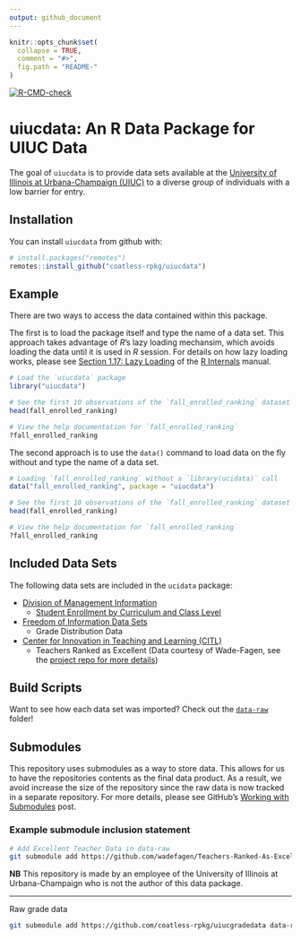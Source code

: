 ```yaml
---
output: github_document
---
```


<!-- README.md is generated from README.Rmd. Please edit that file -->

```r
knitr::opts_chunk$set(
  collapse = TRUE,
  comment = "#>",
  fig.path = "README-"
)
```


<!-- badges: start -->
[![R-CMD-check](https://github.com/illinois-r/uiucdata/actions/workflows/R-CMD-check.yaml/badge.svg)](https://github.com/illinois-r/uiucdata/actions/workflows/R-CMD-check.yaml)
<!-- badges: end -->

# uiucdata: An R Data Package for UIUC Data

The goal of `uiucdata` is to provide data sets available at the
[University of Illinois at Urbana-Champaign (UIUC)](http://illinois.edu/) 
to a diverse group of individuals with a low barrier for entry.

## Installation

You can install `uiucdata` from github with:

```r
# install.packages("remotes")
remotes::install_github("coatless-rpkg/uiucdata")
```

## Example

There are two ways to access the data contained within this package. 

The first is to load the package itself and type the name of a data set.
This approach takes advantage of _R_'s lazy loading mechansim, which avoids
loading the data until it is used in _R_ session. For details on 
how lazy loading works, please see [Section 1.17: Lazy Loading](https://cran.r-project.org/doc/manuals/r-release/R-ints.html#Lazy-loading)
of the [R Internals](https://cran.r-project.org/doc/manuals/r-release/R-ints.html)
manual.

```r
# Load the `uiucdata` package
library("uiucdata")

# See the first 10 observations of the `fall_enrolled_ranking` dataset
head(fall_enrolled_ranking)

# View the help documentation for `fall_enrolled_ranking`
?fall_enrolled_ranking
```

The second approach is to use the `data()` command to load data on the 
fly without and type the name of a data set.

```r
# Loading `fall_enrolled_ranking` without a `library(ucidata)` call
data("fall_enrolled_ranking", package = "uiucdata")

# See the first 10 observations of the `fall_enrolled_ranking` dataset
head(fall_enrolled_ranking)

# View the help documentation for `fall_enrolled_ranking`
?fall_enrolled_ranking
```


## Included Data Sets

The following data sets are included in the `ucidata` package:

- [Division of Management Information](http://www.dmi.illinois.edu/)
    - [Student Enrollment by Curriculum and Class Level](http://www.dmi.illinois.edu/stuenr/#class)
- [Freedom of Information Data Sets](https://www.uillinois.edu/cms/One.aspx?portalId=1324&pageId=171041)
    - Grade Distribution Data
- [Center for Innovation in Teaching and Learning (CITL)](http://citl.illinois.edu/)
    - Teachers Ranked as Excellent (Data courtesy of Wade-Fagen, see the [project repo for more details](https://github.com/wadefagen/Teachers-Ranked-As-Excellent-UIUC))

## Build Scripts

Want to see how each data set was imported? 
Check out the [`data-raw`](https://github.com/coatless-rpkg/uiucdata/tree/master/data-raw) folder!

## Submodules

This repository uses submodules as a way to store data. This allows for us
to have the repositories contents as the final data product. As a result, 
we avoid increase the size of the repository since the raw data is now tracked
in a separate repository. For more details, please see GitHub's [Working with Submodules ](https://github.com/blog/2104-working-with-submodules) post.


### Example submodule inclusion statement

```bash
# Add Excellent Teacher Data in data-raw
git submodule add https://github.com/wadefagen/Teachers-Ranked-As-Excellent-UIUC data-raw/excellent-teachers
```

**NB** This repository is made by an employee of the University of Illinois at
Urbana-Champaign who is not the author of this data package.

----

Raw grade data

```bash
git submodule add https://github.com/coatless-rpkg/uiucgradedata data-raw/grade-dist
```
